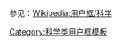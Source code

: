 {{Userbox
  |border-c = #000000
  |border-s = 1
  |id       = [[Image:Rød ræv (Vulpes vulpes).jpg|65px]]
  |id-c     = #FFFFFF
  |id-s     = 11
  |id-fc    = #000000
  |info-c   = white
  |info-s   = 9
  |info-fc  = black
  |info     = 这个用户喜欢研究'''[[哺乳动物]]'''。
}}
<noinclude>
<p style="clear: both; padding-top: 2em">
参见：[[Wikipedia:用户框/科学]]
</p>
[[Category:科学类用户框模板]]
</noinclude>